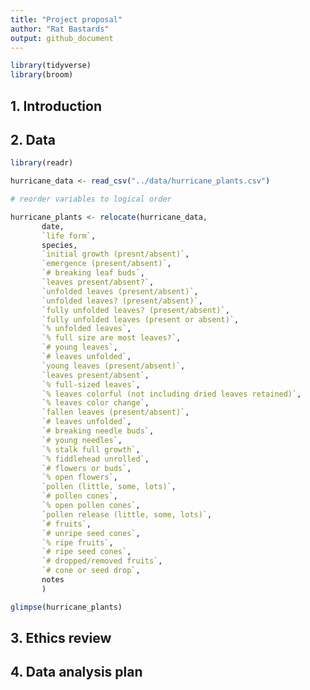 ```yaml
---
title: "Project proposal"
author: "Rat Bastards"
output: github_document
---
```


```r
library(tidyverse)
library(broom)
```

## 1. Introduction



## 2. Data

```r
library(readr)

hurricane_data <- read_csv("../data/hurricane_plants.csv")

# reorder variables to logical order

hurricane_plants <- relocate(hurricane_data, 
       date, 
       `life form`, 
       species, 
       `initial growth (presnt/absent)`,
       `emergence (present/absent)`,
       `# breaking leaf buds`,
       `leaves present/absent?`,
       `unfolded leaves (present/absent)`,
       `unfolded leaves? (present/absent)`,
       `fully unfolded leaves? (present/absent)`,
       `fully unfolded leaves (present or absent)`,
       `% unfolded leaves`,
       `% full size are most leaves?`,
       `# young leaves`,
       `# leaves unfolded`,
       `young leaves (present/absent)`,
       `leaves present/absent`,
       `% full-sized leaves`,
       `% leaves colorful (not including dried leaves retained)`,
       `% leaves color change`,
       `fallen leaves (present/absent)`,
       `# leaves unfolded`, 
       `# breaking needle buds`,
       `# young needles`,
       `% stalk full growth`,
       `% fiddlehead unrolled`,
       `# flowers or buds`,
       `% open flowers`,
       `pollen (little, some, lots)`,
       `# pollen cones`,
       `% open pollen cones`,
       `pollen release (little, some, lots)`,
       `# fruits`,
       `# unripe seed cones`,
       `% ripe fruits`,
       `# ripe seed cones`,
       `# dropped/removed fruits`,
       `# cone or seed drop`,
       notes
       )

glimpse(hurricane_plants)
```



## 3. Ethics review

## 4. Data analysis plan



